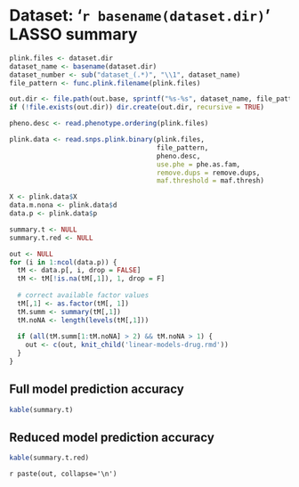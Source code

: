 # Dataset: '`r basename(dataset.dir)`' LASSO summary

```r
plink.files <- dataset.dir
dataset_name <- basename(dataset.dir)
dataset_number <- sub("dataset_(.*)", "\\1", dataset_name)
file_pattern <- func.plink.filename(plink.files)

out.dir <- file.path(out.base, sprintf("%s-%s", dataset_name, file_pattern))
if (!file.exists(out.dir)) dir.create(out.dir, recursive = TRUE)

pheno.desc <- read.phenotype.ordering(plink.files)

plink.data <- read.snps.plink.binary(plink.files, 
                                     file_pattern, 
                                     pheno.desc, 
                                     use.phe = phe.as.fam, 
                                     remove.dups = remove.dups,
                                     maf.threshold = maf.thresh)

X <- plink.data$X
data.m.nona <- plink.data$d
data.p <- plink.data$p

summary.t <- NULL
summary.t.red <- NULL
```

```r
out <- NULL
for (i in 1:ncol(data.p)) {
  tM <- data.p[, i, drop = FALSE]
  tM <- tM[!is.na(tM[,1]), 1, drop = F]
  
  # correct available factor values
  tM[,1] <- as.factor(tM[, 1])
  tM.summ <- summary(tM[,1])
  tM.noNA <- length(levels(tM[,1]))
  
  if (all(tM.summ[1:tM.noNA] > 2) && tM.noNA > 1) {
    out <- c(out, knit_child('linear-models-drug.rmd'))
  }
}
```

## Full model prediction accuracy

```r
kable(summary.t)
```

## Reduced model prediction accuracy 

```r
kable(summary.t.red)
```

`r paste(out, collapse='\n')`